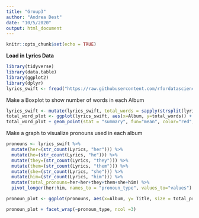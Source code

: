 ```yaml
---
title: "Group3"
author: "Andrea Dest"
date: "10/5/2020"
output: html_document
---
```


```r
knitr::opts_chunk$set(echo = TRUE)
```

__Load in Lyrics Data__
```r
library(tidyverse)
library(data.table)
library(ggplot2)
library(dplyr)
lyrics_swift <- fread("https://raw.githubusercontent.com/rfordatascience/tidytuesday/master/data/2020/2020-09-29/taylor_swift_lyrics.csv", header =T)

```

Make a Boxplot to show number of words in each Album 
```r
lyrics_swift <- mutate(lyrics_swift, total_words = sapply(strsplit(lyrics_swift$Lyrics, " "), length))
total_word_plot <- ggplot(lyrics_swift, aes(x=Album, y=total_words)) + geom_boxplot() + ylab("Total Words") + ggtitle("Total Words by Album")
total_word_plot + geom_point(stat = "summary", fun="mean", color="red", size =2)
```

Make a graph to visualize pronouns used in each album
```r
pronouns <- lyrics_swift %>%
  mutate(her=(str_count(Lyrics, "her"))) %>%
  mutate(he=(str_count(Lyrics, "he"))) %>%
  mutate(they=(str_count(Lyrics, "they"))) %>%
  mutate(them=(str_count(Lyrics, "them"))) %>%
  mutate(she=(str_count(Lyrics, "she"))) %>%
  mutate(him=(str_count(Lyrics, "him"))) %>%
  mutate(total_pronouns=her+her+they+them+she+him) %>%
  pivot_longer(her:him, names_to = "pronoun_type", values_to="values")

pronoun_plot <- ggplot(pronouns, aes(x=Album, y= Title, size = total_pronouns)) + geom_point(alpha =0.7) + scale_size(range = c(.1, 3)) + xlab("Album Name") + ylab("Song") + ggtitle("Use of Pronouns by Type") + theme(legend.position="bottom") + theme(axis.text.y=element_blank()) + theme(axis.text.x = element_text(angle=45))

pronoun_plot + facet_wrap(~pronoun_type, ncol =3)
```

